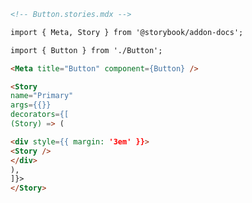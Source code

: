 ```md
<!-- Button.stories.mdx -->

import { Meta, Story } from '@storybook/addon-docs';

import { Button } from './Button';

<Meta title="Button" component={Button} />

<Story
name="Primary"
args={{}}
decorators={[
(Story) => (

<div style={{ margin: '3em' }}>
<Story />
</div>
),
]}>
</Story>
```

